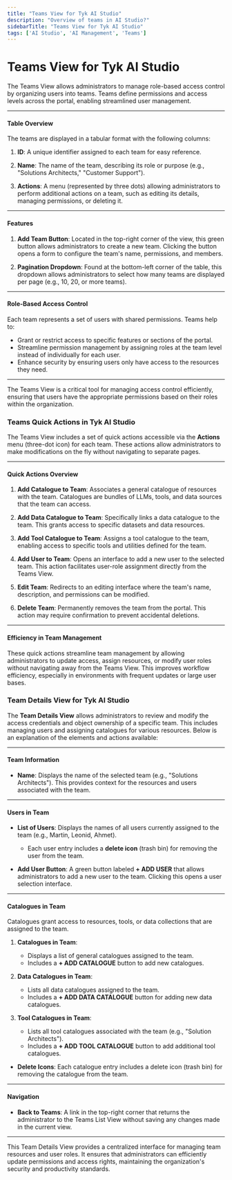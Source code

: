 ```yaml
---
title: "Teams View for Tyk AI Studio"
description: "Overview of teams in AI Studio?"
sidebarTitle: "Teams View for Tyk AI Studio"
tags: ['AI Studio', 'AI Management', 'Teams']
---
```


# Teams View for Tyk AI Studio

The Teams View allows administrators to manage role-based access control by organizing users into teams. Teams define permissions and access levels across the portal, enabling streamlined user management.

---

#### **Table Overview**
The teams are displayed in a tabular format with the following columns:

1. **ID**:
   A unique identifier assigned to each team for easy reference.

2. **Name**:
   The name of the team, describing its role or purpose (e.g., "Solutions Architects," "Customer Support").

3. **Actions**:
   A menu (represented by three dots) allowing administrators to perform additional actions on a team, such as editing its details, managing permissions, or deleting it.

---

#### **Features**
1. **Add Team Button**:
   Located in the top-right corner of the view, this green button allows administrators to create a new team. Clicking the button opens a form to configure the team's name, permissions, and members.

2. **Pagination Dropdown**:
   Found at the bottom-left corner of the table, this dropdown allows administrators to select how many teams are displayed per page (e.g., 10, 20, or more teams).

---

#### **Role-Based Access Control**
Each team represents a set of users with shared permissions. Teams help to:
- Grant or restrict access to specific features or sections of the portal.
- Streamline permission management by assigning roles at the team level instead of individually for each user.
- Enhance security by ensuring users only have access to the resources they need.

---

The Teams View is a critical tool for managing access control efficiently, ensuring that users have the appropriate permissions based on their roles within the organization.

### Teams Quick Actions in Tyk AI Studio

The Teams View includes a set of quick actions accessible via the **Actions** menu (three-dot icon) for each team. These actions allow administrators to make modifications on the fly without navigating to separate pages.

---

#### **Quick Actions Overview**

1. **Add Catalogue to Team**:
   Associates a general catalogue of resources with the team. Catalogues are bundles of LLMs, tools, and data sources that the team can access.

2. **Add Data Catalogue to Team**:
   Specifically links a data catalogue to the team. This grants access to specific datasets and data resources.

3. **Add Tool Catalogue to Team**:
   Assigns a tool catalogue to the team, enabling access to specific tools and utilities defined for the team.

4. **Add User to Team**:
   Opens an interface to add a new user to the selected team. This action facilitates user-role assignment directly from the Teams View.

5. **Edit Team**:
   Redirects to an editing interface where the team's name, description, and permissions can be modified.

6. **Delete Team**:
   Permanently removes the team from the portal. This action may require confirmation to prevent accidental deletions.

---

#### **Efficiency in Team Management**
These quick actions streamline team management by allowing administrators to update access, assign resources, or modify user roles without navigating away from the Teams View. This improves workflow efficiency, especially in environments with frequent updates or large user bases.

### Team Details View for Tyk AI Studio

The **Team Details View** allows administrators to review and modify the access credentials and object ownership of a specific team. This includes managing users and assigning catalogues for various resources. Below is an explanation of the elements and actions available:

---

#### **Team Information**
- **Name**:
  Displays the name of the selected team (e.g., "Solutions Architects"). This provides context for the resources and users associated with the team.

---

#### **Users in Team**
- **List of Users**:
  Displays the names of all users currently assigned to the team (e.g., Martin, Leonid, Ahmet).
  - Each user entry includes a **delete icon** (trash bin) for removing the user from the team.

- **Add User Button**:
  A green button labeled **+ ADD USER** that allows administrators to add a new user to the team. Clicking this opens a user selection interface.

---

#### **Catalogues in Team**
Catalogues grant access to resources, tools, or data collections that are assigned to the team.

1. **Catalogues in Team**:
   - Displays a list of general catalogues assigned to the team.
   - Includes a **+ ADD CATALOGUE** button to add new catalogues.

2. **Data Catalogues in Team**:
   - Lists all data catalogues assigned to the team.
   - Includes a **+ ADD DATA CATALOGUE** button for adding new data catalogues.

3. **Tool Catalogues in Team**:
   - Lists all tool catalogues associated with the team (e.g., "Solution Architects").
   - Includes a **+ ADD TOOL CATALOGUE** button to add additional tool catalogues.

- **Delete Icons**:
  Each catalogue entry includes a delete icon (trash bin) for removing the catalogue from the team.

---

#### **Navigation**
- **Back to Teams**:
  A link in the top-right corner that returns the administrator to the Teams List View without saving any changes made in the current view.

---

This Team Details View provides a centralized interface for managing team resources and user roles. It ensures that administrators can efficiently update permissions and access rights, maintaining the organization's security and productivity standards.
